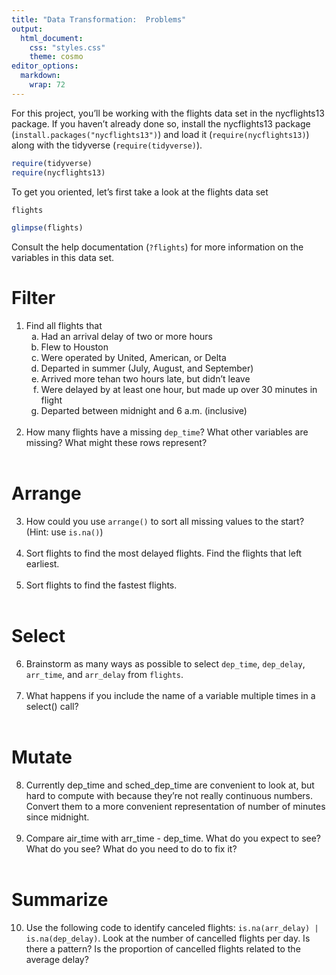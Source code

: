 ```yaml
---
title: "Data Transformation:  Problems"
output:
  html_document:
    css: "styles.css"
    theme: cosmo
editor_options: 
  markdown: 
    wrap: 72
---
```


```{=html}
<style>
.list-group-item.active, .list-group-item.active:focus, .list-group-item.active:hover {
    background-color: #a6873b;
    color: black;
    font-weight: bold;
}
</style>
```
```{=html}
<style>
  .nav-pills>li>a:hover, .nav-pills>li>a:focus, .nav-pills>li.active>a,     .nav-pills>li.active>a:hover, .nav-pills>li.active>a:focus{
     background-color: #a6873b;
     font-weight: bold;
          color: black;
     }
</style>
```
```{=html}
<style>
  .nav-pills>li>a {
     color: black;
     }
</style>
```
```{=html}
<style>
  a {
     color: #a6873b;
     text-decoration: none;
     }
</style>
```
```{=html}
<style>
  a:hover {
     color: #a6873b;
     font-weight: bold;
     }
</style>
```




For this project, you'll be working with the flights data set in the nycflights13 package.  If you haven't already done so, install the nycflights13 package (`install.packages("nycflights13")`) and load it (`require(nycflights13)`) along with the tidyverse (`require(tidyverse)`).

```r
require(tidyverse)
require(nycflights13)
```


To get you oriented, let's first take a look at the flights data set

```r
flights
```


```r
glimpse(flights)
```

Consult the help documentation (`?flights`) for more information on the variables in this data set.

# Filter 

1. Find all flights that
   a. Had an arrival delay of two or more hours
   b. Flew to Houston
   c. Were operated by United, American, or Delta
   d. Departed in summer (July, August, and September)
   e. Arrived more tehan two hours late, but didn't leave
   f. Were delayed by at least one hour, but made up over 30 minutes in flight
   g. Departed between midnight and 6 a.m. (inclusive) <br> <br> 
2. How many flights have a missing `dep_time`?  What other variables are missing?  What might these rows represent? <br> <br> 

# Arrange

3.  How could you use `arrange()` to sort all missing values to the start? (Hint:  use `is.na()`) <br> <br> 
4.  Sort flights to find the most delayed flights.  Find the flights that left earliest. <br> <br> 
5.  Sort flights to find the fastest flights. <br> <br> 

# Select

6. Brainstorm as many ways as possible to select `dep_time`, `dep_delay`, `arr_time`, and `arr_delay` from `flights`. <br> <br> 
7. What happens if you include the name of a variable multiple times in a select() call? <br> <br> 

# Mutate

8. Currently dep_time and sched_dep_time are convenient to look at, but hard to compute with because they’re not really continuous numbers. Convert them to a more convenient representation of number of minutes since midnight. <br> <br> 
9. Compare air_time with arr_time - dep_time. What do you expect to see? What do you see? What do you need to do to fix it? <br> <br> 

# Summarize

10.  Use the following code to identify canceled flights: `is.na(arr_delay) | is.na(dep_delay)`.  Look at the number of cancelled flights per day. Is there a pattern? Is the proportion of cancelled flights related to the average delay? <br> <br> 
